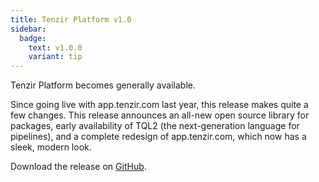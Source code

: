 ```yaml
---
title: Tenzir Platform v1.0
sidebar:
  badge:
    text: v1.0.0
    variant: tip
---
```


Tenzir Platform becomes generally available.

Since going live with app.tenzir.com last year, this release makes quite a few
changes. This release announces an all-new open source library for packages,
early availability of TQL2 (the next-generation language for pipelines), and a
complete redesign of app.tenzir.com, which now has a sleek, modern look.

Download the release on [GitHub](https://github.com/tenzir/platform/releases/tag/v1.0.0).
